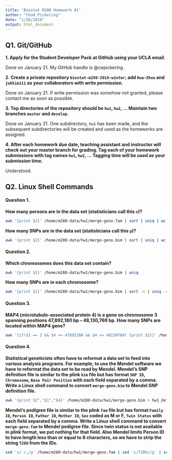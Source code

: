 ```yaml
---
title: 'Biostat M280 Homework #1'
author: "Chad Pickering"
date: "1/26/2018"
output: html_document
---
```


## Q1. Git/GitHub

**1. Apply for the Student Developer Pack at GitHub using your UCLA email.**    

Done on January 21. My GitHub handle is @cepickering .  

**2. Create a private repository `biostat-m280-2018-winter`; add `Hua-Zhou` and `juhkim111` as your collaborators with write permission.**

Done on January 21. If write permission was somehow not granted, please contact me as soon as possible.  

**3. Top directories of the repository should be `hw1`, `hw2`, ... Maintain two branches `master` and `develop`.**  

Done on January 21. One subdirectory, `hw1` has been made, and the subsequent subdirectories will be created and used as the homeworks are assigned.  

**4. After each homework due date, teaching assistant and instructor will check out your master branch for grading. Tag each of your homework submissions with tag names `hw1`, `hw2`, ... Tagging time will be used as your submission time.**  

Understood.  

## Q2. Linux Shell Commands  

#### Question 1.  

**How many persons are in the data set (statisticians call this `n`)?**  

```bash
awk '{print $2}' /home/m280-data/hw1/merge-geno.fam | sort | uniq | wc -l
```

**How many SNPs are in the data set (statisticians call this `p`)?**  

```bash
awk '{print $2}' /home/m280-data/hw1/merge-geno.bim | sort | uniq | wc -l
```

#### Question 2.  

**Which chromosomes does this data set contain?**  

```bash
awk '{print $1}' /home/m280-data/hw1/merge-geno.bim | uniq
```

**How many SNPs are in each chromosome?** 

```bash
awk '{print $1}' /home/m280-data/hw1/merge-geno.bim | sort -n | uniq -c
```

#### Question 3.  

**MAP4 (microtubule-associated protein 4) is a gene on chromosome 3 spanning positions 47,892,180 bp -- 48,130,769 bp. How many SNPs are located within MAP4 gene?**  

```bash
awk '{if($1 == 3 && $4 >= 47892180 && $4 <= 48130769) {print $2}}' /home/m280-data/hw1/merge-geno.bim | uniq | wc -l
```

#### Question 4.

**Statistical geneticists often have to reformat a data set to feed into various analysis programs. For example, to use the Mendel software we have to reformat the data set to be read by Mendel. Mendel's SNP definition file is similar to the plink `bim` file but has format `SNP ID`, `Chromosome`, `Base Pair Position` with each field separated by a comma. Write a Linux shell command to convert `merge-geno.bim` to Mendel SNP definition file.**   
      
```bash
awk '{print $2","$1","$4}' /home/m280-data/hw1/merge-geno.bim > hw1_def_file.txt | sed -i '1 i\2.40=FILE FORMAT VERSION NUMBER.\n8348674=NUMBER OF SNPS LISTED HERE.' hw1_def_file.txt ; head -20 hw1_def_file.txt
```
    
**Mendel's pedigree file is similar to the plink `fam` file but has format `Family ID`, `Person ID`, `Father ID`, `Mother ID`, `Sex` coded as M or F, `Twin Status` with each field separated by a comma. Write a Linux shell command to convert `merge-geno.fam` to Mendel pedigree file. Since twin status is not available in plink format, we put nothing for that field. Also Mendel limits Person ID to have length less than or equal to 8 characters, so we have to strip the string `T2DG` from the IDs.**  

```bash
sed 's/ /,/g' /home/m280-data/hw1/merge-geno.fam | sed 's/T2DG//g' | sed 's/\0\b//g' | awk '{if($5==1) $5="M"; else $5="F"}{print}' FS=, OFS=, > hw1_ped_file.txt ; head -20 hw1_ped_file.txt
```








